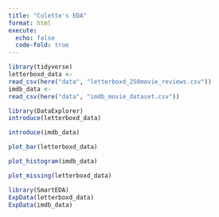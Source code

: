 ```yaml
---
title: "Colette's EDA"
format: html
execute: 
  echo: false
  code-fold: true
---
```


```r
library(tidyverse)
letterboxd_data <-
read_csv(here("data", "letterboxd_250movie_reviews.csv"))
imdb_data <-
read_csv(here("data", "imdb_movie_dataset.csv"))
```

```r
library(DataExplorer)
introduce(letterboxd_data)

introduce(imdb_data)

plot_bar(letterboxd_data)

plot_histogram(imdb_data)

plot_missing(letterboxd_data)
```
```r
library(SmartEDA)
ExpData(letterboxd_data)
ExpData(imdb_data)
```



